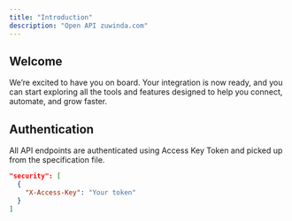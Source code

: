 ```yaml
---
title: "Introduction"
description: "Open API zuwinda.com"
---
```



## Welcome

We’re excited to have you on board. Your integration is now ready, and you can start exploring all the tools and features designed to help you connect, automate, and grow faster.

## Authentication

All API endpoints are authenticated using Access Key Token and picked up from the specification file.

```json
"security": [
  {
    "X-Access-Key": "Your token"
  }
]
```